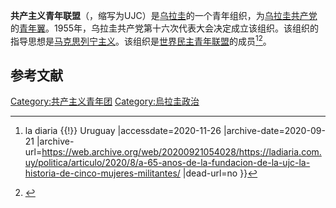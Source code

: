 '''共产主义青年联盟'''（{{lang-es|Unión de la Juventud Comunista}}，缩写为UJC）是[[乌拉圭|乌拉圭]]的一个青年组织，为[[乌拉圭共产党|乌拉圭共产党]]的[[青年翼|青年翼]]。1955年，乌拉圭共产党第十六次代表大会决定成立该组织。该组织的指导思想是[[马克思列宁主义|马克思列宁主义]]。该组织是[[世界民主青年联盟|世界民主青年联盟]]的成员<ref>{{Cite web |url=https://ladiaria.com.uy/politica/articulo/2020/8/a-65-anos-de-la-fundacion-de-la-ujc-la-historia-de-cinco-mujeres-militantes/ |title=A 65 años de la fundación de la UJC: la historia de cinco mujeres militantes {{!}} la diaria {{!}} Uruguay |accessdate=2020-11-26 |archive-date=2020-09-21 |archive-url=https://web.archive.org/web/20200921054028/https://ladiaria.com.uy/politica/articulo/2020/8/a-65-anos-de-la-fundacion-de-la-ujc-la-historia-de-cinco-mujeres-militantes/ |dead-url=no }}</ref><ref>{{Cite web |url=https://www.elpais.com.uy/que-pasa/combate-nuevos-comunistas.html |title=El combate de los nuevos comunistas - 22/10/2017 - EL PAÍS Uruguay |accessdate=2020-11-26 |archive-date=2019-11-05 |archive-url=https://web.archive.org/web/20191105151421/https://www.elpais.com.uy/que-pasa/combate-nuevos-comunistas.html |dead-url=no }}</ref>。

==参考文献==
{{reflist}}

[[Category:共产主义青年团|Category:共产主义青年团]]
[[Category:烏拉圭政治|Category:烏拉圭政治]]
